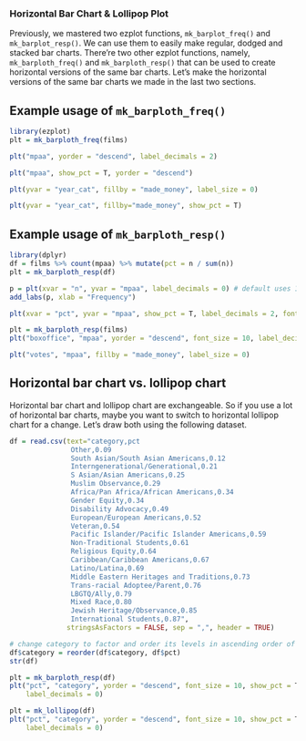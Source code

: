 ### Horizontal Bar Chart & Lollipop Plot

Previously, we mastered two ezplot functions, `mk_barplot_freq()` and 
`mk_barplot_resp()`. We can use them to easily make regular, dodged and stacked 
bar charts. There're two other ezplot functions, namely, 
`mk_barploth_freq()` and `mk_barploth_resp()` that can be used to create 
horizontal versions of the same bar charts. Let's make the horizontal versions
of the same bar charts we made in the last two sections.

## Example usage of `mk_barploth_freq()`

```r
library(ezplot)
plt = mk_barploth_freq(films)
```

```r
plt("mpaa", yorder = "descend", label_decimals = 2)
```      

```r
plt("mpaa", show_pct = T, yorder = "descend") 
```

```r
plt(yvar = "year_cat", fillby = "made_money", label_size = 0) 
```  

```r
plt(yvar = "year_cat", fillby="made_money", show_pct = T)
```  


## Example usage of `mk_barploth_resp()`

```r
library(dplyr)
df = films %>% count(mpaa) %>% mutate(pct = n / sum(n))
plt = mk_barploth_resp(df)
```

```r
p = plt(xvar = "n", yvar = "mpaa", label_decimals = 0) # default uses 1 decimal 
add_labs(p, xlab = "Frequency")
```  

```r
plt(xvar = "pct", yvar = "mpaa", show_pct = T, label_decimals = 2, font_size = 9)  
```

```r
plt = mk_barploth_resp(films)
plt("boxoffice", "mpaa", yorder = "descend", font_size = 10, label_decimals = 0)
```  

```r
plt("votes", "mpaa", fillby = "made_money", label_size = 0)
```

## Horizontal bar chart vs. lollipop chart

Horizontal bar chart and lollipop chart are exchangeable. So if you use a lot of
horizontal bar charts, maybe you want to switch to horizontal lollipop chart for
a change. Let's draw both using the following dataset.
```r
df = read.csv(text="category,pct
               Other,0.09
               South Asian/South Asian Americans,0.12
               Interngenerational/Generational,0.21
               S Asian/Asian Americans,0.25
               Muslim Observance,0.29
               Africa/Pan Africa/African Americans,0.34
               Gender Equity,0.34
               Disability Advocacy,0.49
               European/European Americans,0.52
               Veteran,0.54
               Pacific Islander/Pacific Islander Americans,0.59
               Non-Traditional Students,0.61
               Religious Equity,0.64
               Caribbean/Caribbean Americans,0.67
               Latino/Latina,0.69
               Middle Eastern Heritages and Traditions,0.73
               Trans-racial Adoptee/Parent,0.76
               LBGTQ/Ally,0.79
               Mixed Race,0.80
               Jewish Heritage/Observance,0.85
               International Students,0.87", 
              stringsAsFactors = FALSE, sep = ",", header = TRUE)

# change category to factor and order its levels in ascending order of pct 
df$category = reorder(df$category, df$pct)
str(df)
```

```r
plt = mk_barploth_resp(df)
plt("pct", "category", yorder = "descend", font_size = 10, show_pct = T,
    label_decimals = 0)
```

```r
plt = mk_lollipop(df)
plt("pct", "category", yorder = "descend", font_size = 10, show_pct = T,
    label_decimals = 0)
```







